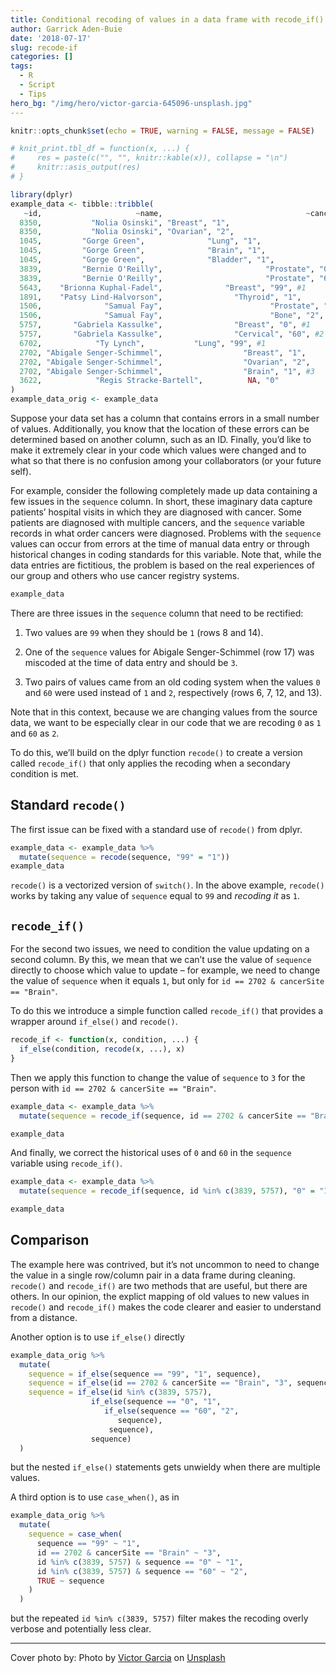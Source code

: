 ```yaml
---
title: Conditional recoding of values in a data frame with recode_if()
author: Garrick Aden-Buie
date: '2018-07-17'
slug: recode-if
categories: []
tags:
  - R
  - Script
  - Tips
hero_bg: "/img/hero/victor-garcia-645096-unsplash.jpg"
---
```


```r
knitr::opts_chunk$set(echo = TRUE, warning = FALSE, message = FALSE)

# knit_print.tbl_df = function(x, ...) {
#     res = paste(c("", "", knitr::kable(x)), collapse = "\n")
#     knitr::asis_output(res)
# }

library(dplyr)
example_data <- tibble::tribble(
   ~id,                     ~name,                                ~cancerSite, ~sequence,
  8350,           "Nolia Osinski", "Breast", "1",
  8350,           "Nolia Osinski", "Ovarian", "2",
  1045,         "Gorge Green",              "Lung", "1",
  1045,         "Gorge Green",              "Brain", "1",
  1045,         "Gorge Green",              "Bladder", "1",
  3839,         "Bernie O'Reilly",                       "Prostate", "0", #1
  3839,         "Bernie O'Reilly",                       "Prostate", "60", #2
  5643,    "Brionna Kuphal-Fadel",              "Breast", "99", #1
  1891,    "Patsy Lind-Halvorson",                "Thyroid", "1",
  1506,              "Samual Fay",                        "Prostate", "1", 
  1506,              "Samual Fay",                        "Bone", "2",
  5757,       "Gabriela Kassulke",                "Breast", "0", #1
  5757,       "Gabriela Kassulke",                "Cervical", "60", #2
  6702,            "Ty Lynch",           "Lung", "99", #1
  2702, "Abigale Senger-Schimmel",                  "Breast", "1",
  2702, "Abigale Senger-Schimmel",                  "Ovarian", "2",
  2702, "Abigale Senger-Schimmel",                  "Brain", "1", #3
  3622,            "Regis Stracke-Bartell",          NA, "0"
)
example_data_orig <- example_data
```

Suppose your data set has a column that contains errors in a small number of values.
Additionally, you know that the location of these errors can be determined based on another column, such as an ID.
Finally, you'd like to make it extremely clear in your code which values were changed and to what so that there is no confusion among your collaborators (or your future self).

For example, consider the following completely made up data containing a few issues in the `sequence` column. In short, these imaginary data capture patients' hospital visits in which they are diagnosed with cancer. Some patients are diagnosed with multiple cancers, and the `sequence` variable records in what order cancers were diagnosed. Problems with the `sequence` values can occur from errors at the time of manual data entry or through historical changes in coding standards for this variable. Note that, while the data entries are fictitious, the problem is based on the real experiences of our group and others who use cancer registry systems.

```r
example_data
```

There are three issues in the `sequence` column that need to be rectified:

1. Two values are `99` when they should be `1` (rows 8 and 14).

1. One of the `sequence` values for Abigale Senger-Schimmel (row 17) was miscoded at the time of data entry and should be `3`.

1. Two pairs of values came from an old coding system when the values `0` and `60` were used instead of `1` and `2`, respectively (rows 6, 7, 12, and 13). 

Note that in this context, because we are changing values from the source data, we want to be especially clear in our code that we are recoding `0` as `1` and `60` as `2`.

To do this, we'll build on the dplyr function `recode()` to create a version called `recode_if()` that only applies the recoding when a secondary condition is met.

## Standard `recode()`

The first issue can be fixed with a standard use of `recode()` from dplyr.

```r
example_data <- example_data %>% 
  mutate(sequence = recode(sequence, "99" = "1"))
example_data
```

`recode()` is a vectorized version of `switch()`.
In the above example, `recode()` works by taking any value of `sequence` equal to `99` and _recoding it_ as `1`.

## `recode_if()`

For the second two issues, we need to condition the value updating on a second column.
By this, we mean that we can't use the value of `sequence` directly to choose which value to update -- for example, we need to change the value of `sequence` when it equals `1`, but only for `id == 2702 & cancerSite == "Brain"`.

To do this we introduce a simple function called `recode_if()` that provides a wrapper around `if_else()` and `recode()`.

```r
recode_if <- function(x, condition, ...) {
  if_else(condition, recode(x, ...), x)
}
```

Then we apply this function to change the value of `sequence` to `3` for the person with `id == 2702 & cancerSite == "Brain"`.

```r
example_data <- example_data %>%
  mutate(sequence = recode_if(sequence, id == 2702 & cancerSite == "Brain", "1" = "3"))

example_data
```

And finally, we correct the historical uses of `0` and `60` in the `sequence` variable using `recode_if()`.

```r
example_data <- example_data %>%
  mutate(sequence = recode_if(sequence, id %in% c(3839, 5757), "0" = "1", "60" = "2"))

example_data
```

## Comparison

The example here was contrived, but it's not uncommon to need to change the value in a single row/column pair in a data frame during cleaning.
`recode()` and `recode_if()` are two methods that are useful, but there are others.
In our opinion, the explict mapping of old values to new values in `recode()` and `recode_if()` makes the code clearer and easier to understand from a distance.

Another option is to use `if_else()` directly

```r
example_data_orig %>%
  mutate(
    sequence = if_else(sequence == "99", "1", sequence),
    sequence = if_else(id == 2702 & cancerSite == "Brain", "3", sequence),
    sequence = if_else(id %in% c(3839, 5757),
                  if_else(sequence == "0", "1", 
                     if_else(sequence == "60", "2", 
                        sequence),
                      sequence), 
                  sequence)
  )
```

but the nested `if_else()` statements gets unwieldy when there are multiple values.

A third option is to use `case_when()`, as in

```r
example_data_orig %>%
  mutate(
    sequence = case_when(
      sequence == "99" ~ "1",
      id == 2702 & cancerSite == "Brain" ~ "3",
      id %in% c(3839, 5757) & sequence == "0" ~ "1",
      id %in% c(3839, 5757) & sequence == "60" ~ "2",
      TRUE ~ sequence
    )
  )
```

but the repeated `id %in% c(3839, 5757)` filter makes the recoding overly verbose and potentially less clear.

---

Cover photo by: Photo by [Victor Garcia](https://unsplash.com/photos/0yL6nXhn0pI?utm_source=unsplash&utm_medium=referral&utm_content=creditCopyText) on [Unsplash](https://unsplash.com/search/photos/grid?utm_source=unsplash&utm_medium=referral&utm_content=creditCopyText)